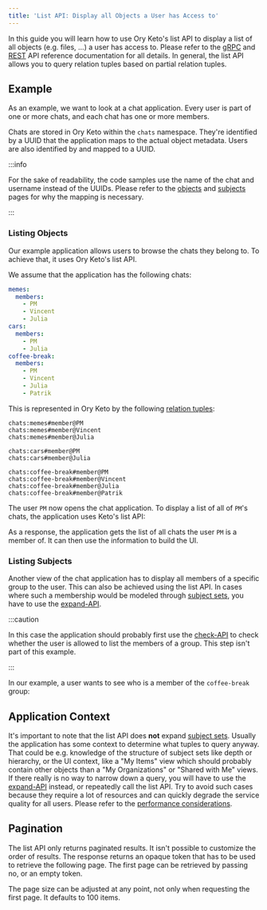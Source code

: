 ```yaml
---
title: 'List API: Display all Objects a User has Access to'
---
```



In this guide you will learn how to use Ory Keto's list API to display a list of
all objects (e.g. files, ...) a user has access to. Please refer to the
[gRPC](../reference/proto-api.mdx) and [REST](../reference/rest-api.mdx) API
reference documentation for all details. In general, the list API allows you to
query relation tuples based on partial relation tuples.

## Example

As an example, we want to look at a chat application. Every user is part of one
or more chats, and each chat has one or more members.

Chats are stored in Ory Keto within the `chats` namespace. They're identified
by a UUID that the application maps to the actual object metadata. Users are
also identified by and mapped to a UUID.

:::info

For the sake of readability, the code samples use the name of the chat and
username instead of the UUIDs. Please refer to the
[objects](../concepts/objects.mdx) and [subjects](../concepts/subjects.mdx)
pages for why the mapping is necessary.

:::

### Listing Objects

Our example application allows users to browse the chats they belong to. To
achieve that, it uses Ory Keto's list API.

We assume that the application has the following chats:

```yml
memes:
  members:
    - PM
    - Vincent
    - Julia
cars:
  members:
    - PM
    - Julia
coffee-break:
  members:
    - PM
    - Vincent
    - Julia
    - Patrik
```

This is represented in Ory Keto by the following
[relation tuples](../concepts/relation-tuples.mdx):

```keto-relation-tuples
chats:memes#member@PM
chats:memes#member@Vincent
chats:memes#member@Julia

chats:cars#member@PM
chats:cars#member@Julia

chats:coffee-break#member@PM
chats:coffee-break#member@Vincent
chats:coffee-break#member@Julia
chats:coffee-break#member@Patrik
```

The user `PM` now opens the chat application. To display a list of all of `PM`'s
chats, the application uses Keto's list API:

<CodeTabs
  sampleId="list-api-display-objects/01-list-PM"
  version="v0.7.0-alpha.1"
/>

As a response, the application gets the list of all chats the user `PM` is a
member of. It can then use the information to build the UI.

### Listing Subjects

Another view of the chat application has to display all members of a specific
group to the user. This can also be achieved using the list API. In cases where
such a membership would be modeled through
[subject sets](../concepts/subjects.mdx#subject-sets), you have to use the
[expand-API](./expand-api-display-who-has-access.mdx).

:::caution

In this case the application should probably first use the
[check-API](./simple-access-check-guide.mdx) to check whether the user is
allowed to list the members of a group. This step isn't part of this example.

:::

In our example, a user wants to see who is a member of the `coffee-break` group:

<CodeTabs
  sampleId="list-api-display-objects/02-list-coffee-break"
  version="v0.7.0-alpha.1"
/>

## Application Context

It's important to note that the list API does **not** expand
[subject sets](../concepts/subjects.mdx#subject-sets). Usually the application
has some context to determine what tuples to query anyway. That could be e.g.
knowledge of the structure of subject sets like depth or hierarchy, or the UI
context, like a "My Items" view which should probably contain other objects than
a "My Organizations" or "Shared with Me" views. If there really is no way to
narrow down a query, you will have to use the
[expand-API](./expand-api-display-who-has-access) instead, or repeatedly call
the list API. Try to avoid such cases because they require a lot of resources
and can quickly degrade the service quality for all users. Please refer to the
[performance considerations](../performance.mdx).

## Pagination

The list API only returns paginated results. It isn't possible to
customize the order of results. The response returns an opaque token that has to
be used to retrieve the following page. The first page can be retrieved by
passing no, or an empty token.

The page size can be adjusted at any point, not only when requesting the first
page. It defaults to 100 items.
